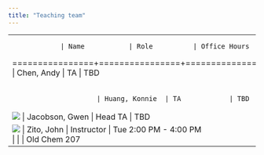 ```yaml
---
title: "Teaching team"
---
```


+----------------+----------------+---------------+------------------------+
|                | Name           | Role          | Office Hours           |
+================+================+===============+========================+
|                          | Chen, Andy     | TA            | TBD                    |
+----------------+----------------+---------------+------------------------+
|                          | Huang, Konnie  | TA            | TBD                    |
+----------------+----------------+---------------+------------------------+
| ![](jacobson.jpg){.circ} | Jacobson, Gwen | Head TA       | TBD                    |
+----------------+----------------+---------------+------------------------+
| ![](zito.jpg){.circ}     | Zito, John     | Instructor    | Tue 2:00 PM - 4:00 PM\ |
|                          |                |               | Old Chem 207           |
+----------------+----------------+---------------+------------------------+
